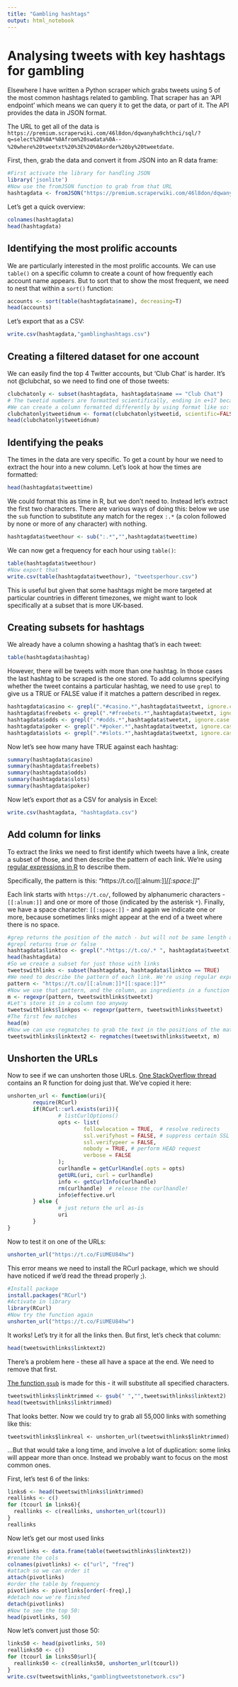 ```yaml
---
title: "Gambling hashtags"
output: html_notebook
---
```


# Analysing tweets with key hashtags for gambling

Elsewhere I have written a Python scraper which grabs tweets using 5 of the most common hashtags related to gambling. That scraper has an 'API endpoint' which means we can query it to get the data, or part of it. The API provides the data in JSON format.

The URL to get all of the data is `https://premium.scraperwiki.com/46l8don/dqwanyha9chthci/sql/?q=select%20%0A*%0Afrom%20swdata%0A--%20where%20tweetxt%20%3E%20%0Aorder%20by%20tweetdate`. 

First, then, grab the data and convert it from JSON into an R data frame:

```r
#First activate the library for handling JSON
library('jsonlite')
#Now use the fromJSON function to grab from that URL
hashtagdata <- fromJSON("https://premium.scraperwiki.com/46l8don/dqwanyha9chthci/sql/?q=select%20%0A*%0Afrom%20swdata%0A--%20where%20tweetxt%20%3E%20%0Aorder%20by%20tweetdate")
```

Let's get a quick overview:

```r
colnames(hashtagdata)
head(hashtagdata)
```

## Identifying the most prolific accounts

We are particularly interested in the most prolific accounts. We can use `table()` on a specific column to create a count of how frequently each account name appears. But to sort that to show the most frequent, we need to nest that within a `sort()` function:

```r
accounts <- sort(table(hashtagdata$name), decreasing=T)
head(accounts)
```

Let's export that as a CSV:

```r
write.csv(hashtagdata,"gamblinghashtags.csv")
```

## Creating a filtered dataset for one account

We can easily find the top 4 Twitter accounts, but 'Club Chat' is harder. It's not @clubchat, so we need to find one of those tweets:

```r
clubchatonly <- subset(hashtagdata, hashtagdata$name == "Club Chat")
# The tweetid numbers are formatted scientifically, ending in e+17 because they're so long
#We can create a column formatted differently by using format like so:
clubchatonly$tweetidnum <- format(clubchatonly$tweetid, scientific=FALSE)
head(clubchatonly$tweetidnum)
```

## Identifying the peaks

The times in the data are very specific. To get a count by hour we need to extract the hour into a new column. Let's look at how the times are formatted:

```r
head(hashtagdata$tweettime)
```

We could format this as time in R, but we don't need to. Instead let's extract the first two characters. There are various ways of doing this: below we use the `sub` function to substitute any match for the regex `:.*` (a colon followed by none or more of any character) with nothing.

```r
hashtagdata$tweethour <- sub(":.*","",hashtagdata$tweettime)
```

We can now get a frequency for each hour using `table()`:

```r
table(hashtagdata$tweethour)
#Now export that
write.csv(table(hashtagdata$tweethour), "tweetsperhour.csv")
```

This is useful but given that some hashtags might be more targeted at particular countries in different timezones, we might want to look specifically at a subset that is more UK-based.

## Creating subsets for hashtags

We already have a column showing a hashtag that's in each tweet:

```r
table(hashtagdata$hashtag)
```

However, there will be tweets with more than one hashtag. In those cases the last hashtag to be scraped is the one stored. To add columns specifying whether the tweet contains a particular hashtag, we need to use `grepl` to give us a TRUE or FALSE value if it matches a pattern described in regex.

```r
hashtagdata$casino <- grepl(".*#casino.*",hashtagdata$tweetxt, ignore.case = TRUE)
hashtagdata$freebets <- grepl(".*#freebets.*",hashtagdata$tweetxt, ignore.case = TRUE)
hashtagdata$odds <- grepl(".*#odds.*",hashtagdata$tweetxt, ignore.case = TRUE)
hashtagdata$poker <- grepl(".*#poker.*",hashtagdata$tweetxt, ignore.case = TRUE)
hashtagdata$slots <- grepl(".*#slots.*",hashtagdata$tweetxt, ignore.case = TRUE)
```

Now let's see how many have TRUE against each hashtag:

```r
summary(hashtagdata$casino)
summary(hashtagdata$freebets)
summary(hashtagdata$odds)
summary(hashtagdata$slots)
summary(hashtagdata$poker)
```

Now let's export *that* as a CSV for analysis in Excel:

```r
write.csv(hashtagdata, "hashtagdata.csv")
```


## Add column for links

To extract the links we need to first identify which tweets have a link, create a subset of those, and then describe the pattern of each link. We're using [regular expressions in R](http://astrostatistics.psu.edu/su07/R/html/base/html/regex.html) to describe them. 

Specifically, the pattern is this: "https://t.co/[[:alnum:]]*[[:space:]]*"

Each link starts with `https://t.co/`, followed by alphanumeric characters - `[[:alnum:]]` and one or more of those (indicated by the asterisk `*`). Finally, we have a space character: `[[:space:]]` - and again we indicate one or more, because sometimes links might appear at the end of a tweet where there is no space.

```r
#grep returns the position of the match - but will not be same length as dataset due to non-matches
#grepl returns true or false
hashtagdata$linktco <- grepl(".*https://t.co/.* ", hashtagdata$tweetxt)
head(hashtagdata)
#So we create a subset for just those with links
tweetswithlinks <- subset(hashtagdata, hashtagdata$linktco == TRUE)
#We need to describe the pattern of each link. We're using regular expressions in R
pattern <- "https://t.co/[[:alnum:]]*[[:space:]]*"
#Now we use that pattern, and the column, as ingredients in a function which will return the indexes (positions) of each match:
m <- regexpr(pattern, tweetswithlinks$tweetxt)
#Let's store it in a column too anyway
tweetswithlinks$linkpos <- regexpr(pattern, tweetswithlinks$tweetxt)
#The first few matches
head(m)
#Now we can use regmatches to grab the text in the positions of the matches
tweetswithlinks$linktext2 <- regmatches(tweetswithlinks$tweetxt, m)
```

## Unshorten the URLs

Now to see if we can unshorten those URLs. [One StackOverflow thread](https://stackoverflow.com/questions/6500721/find-where-a-t-co-link-goes-to) contains an R function for doing just that. We've copied it here:

```r
unshorten_url <- function(uri){
        require(RCurl)
        if(RCurl::url.exists(uri)){
                # listCurlOptions()
                opts <- list(
                        followlocation = TRUE,  # resolve redirects
                        ssl.verifyhost = FALSE, # suppress certain SSL errors
                        ssl.verifypeer = FALSE, 
                        nobody = TRUE, # perform HEAD request
                        verbose = FALSE
                );
                curlhandle = getCurlHandle(.opts = opts)
                getURL(uri, curl = curlhandle)
                info <- getCurlInfo(curlhandle)
                rm(curlhandle)  # release the curlhandle!
                info$effective.url
        } else {
                # just return the url as-is
                uri
        }
}
```

Now to test it on one of the URLs:

```r
unshorten_url("https://t.co/FiUMEU84hw")
```

This error means we need to install the RCurl package, which we should have noticed if we'd read the thread properly ;). 

```r
#Install package
install.packages("RCurl")
#Activate in library
library(RCurl)
#Now try the function again
unshorten_url("https://t.co/FiUMEU84hw")
```

It works! Let's try it for all the links then. But first, let's check that column:

```r
head(tweetswithlinks$linktext2)
```

There's a problem here - these all have a space at the end. We need to remove that first.

[The function `gsub`](http://www.endmemo.com/program/R/gsub.php) is made for this - it will substitute all specified characters.

```r
tweetswithlinks$linktrimmed <- gsub(" ","",tweetswithlinks$linktext2)
head(tweetswithlinks$linktrimmed)
```

That looks better. Now we could try to grab all 55,000 links with something like this:

`tweetswithlinks$linkreal <- unshorten_url(tweetswithlinks$linktrimmed)`

...But that would take a long time, and involve a lot of duplication: some links will appear more than once. Instead we probably want to focus on the most common ones.

First, let's test 6 of the links:

```r
links6 <- head(tweetswithlinks$linktrimmed)
reallinks <- c()
for (tcourl in links6){
  reallinks <- c(reallinks, unshorten_url(tcourl))
}
reallinks
```

Now let's get our most used links

```r
pivotlinks <- data.frame(table(tweetswithlinks$linktext2))
#rename the cols
colnames(pivotlinks) <- c("url", "freq")
#attach so we can order it
attach(pivotlinks)
#order the table by frequency
pivotlinks <- pivotlinks[order(-freq),]
#detach now we're finished
detach(pivotlinks)
#Now to see the top 50:
head(pivotlinks, 50)
```

Now let's convert just those 50:

```r
links50 <- head(pivotlinks, 50)
reallinks50 <- c()
for (tcourl in links50$url){
  reallinks50 <- c(reallinks50, unshorten_url(tcourl))
}
write.csv(tweetswithlinks,"gamblingtweetstonetwork.csv")
```


